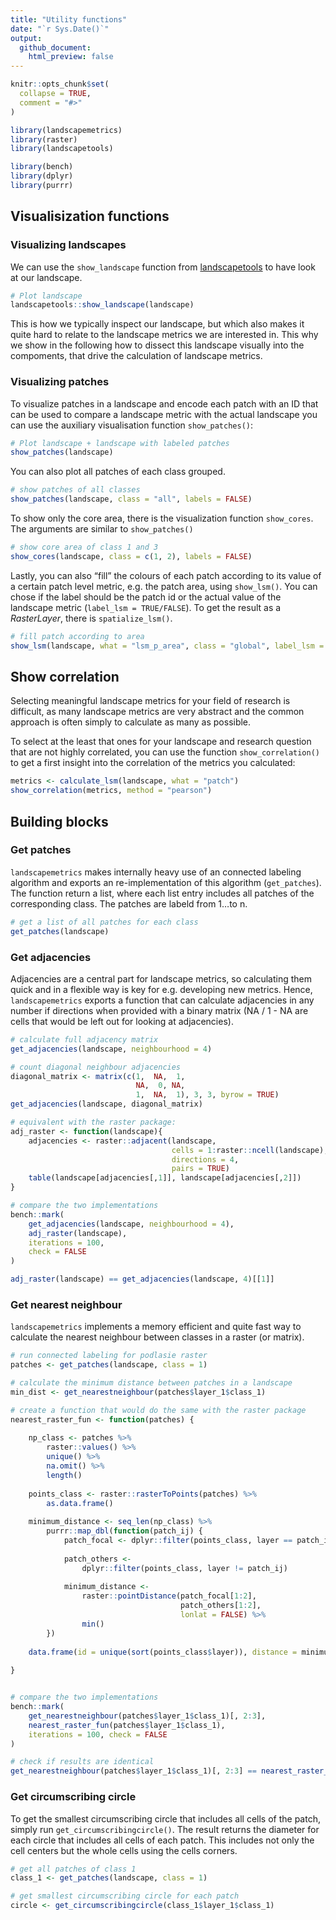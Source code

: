```yaml
---
title: "Utility functions"
date: "`r Sys.Date()`"
output:
  github_document:
    html_preview: false
---
```


```r
knitr::opts_chunk$set(
  collapse = TRUE,
  comment = "#>"
)
```

```r
library(landscapemetrics)
library(raster)
library(landscapetools)

library(bench)
library(dplyr)
library(purrr)
```

## Visualisization functions

### Visualizing landscapes
We can use the `show_landscape` function from [landscapetools](https://github.com/ropensci/landscapetools) to have look at our landscape.

```r
# Plot landscape
landscapetools::show_landscape(landscape) 
```

This is how we typically inspect our landscape, but which also makes it quite hard to relate to the landscape metrics we are interested in. This why we show in the following how to dissect this landscape visually into the compoments, that drive the calculation of landscape metrics.

### Visualizing patches

To visualize patches in a landscape and encode each patch with an ID that can be used to compare a landscape metric with the actual landscape you can use the auxiliary visualisation function `show_patches()`:

```r
# Plot landscape + landscape with labeled patches
show_patches(landscape) 
```

You can also plot all patches of each class grouped.

```r
# show patches of all classes
show_patches(landscape, class = "all", labels = FALSE)
```

To show only the core area, there is the visualization function `show_cores`. The arguments are similar to `show_patches()`

```r
# show core area of class 1 and 3
show_cores(landscape, class = c(1, 2), labels = FALSE)
```

Lastly, you can also "fill" the colours of each patch according to its value of a certain patch level metric, e.g. the patch area, using `show_lsm()`. You can chose if the label should be the patch id or the actual value of the landscape metric (`label_lsm = TRUE/FALSE`). To get the result as a *RasterLayer*, there is `spatialize_lsm()`.

```r
# fill patch according to area
show_lsm(landscape, what = "lsm_p_area", class = "global", label_lsm = TRUE)
```

## Show correlation

Selecting meaningful landscape metrics for your field of research is difficult, as many landscape metrics are very abstract and the common approach is often simply to calculate as many as possible.

To select at the least that ones for your landscape and research question that are not highly correlated, you can use the function `show_correlation()` to get a first insight into the correlation of the metrics you calculated:

```r
metrics <- calculate_lsm(landscape, what = "patch")
show_correlation(metrics, method = "pearson")
```

## Building blocks

### Get patches
`landscapemetrics` makes internally heavy use of an connected labeling algorithm and exports an re-implementation of this algorithm (`get_patches`). The function return a list, where each list entry includes all patches of the corresponding class. The patches are labeld from 1...to n. 

```r
# get a list of all patches for each class
get_patches(landscape)
```

### Get adjacencies
Adjacencies are a central part for landscape metrics, so calculating them quick and in a flexible way is key for e.g. developing new metrics. Hence, `landscapemetrics` exports a function that can calculate adjacencies in any number if directions when provided with a binary matrix (NA / 1 - NA are cells that would be left out for looking at adjacencies).

```r
# calculate full adjacency matrix
get_adjacencies(landscape, neighbourhood = 4)

# count diagonal neighbour adjacencies
diagonal_matrix <- matrix(c(1,  NA,  1,
                            NA,  0, NA,
                            1,  NA,  1), 3, 3, byrow = TRUE)
get_adjacencies(landscape, diagonal_matrix)

# equivalent with the raster package:
adj_raster <- function(landscape){
    adjacencies <- raster::adjacent(landscape, 
                                    cells = 1:raster::ncell(landscape), 
                                    directions = 4, 
                                    pairs = TRUE)
    table(landscape[adjacencies[,1]], landscape[adjacencies[,2]])
}

# compare the two implementations
bench::mark(
    get_adjacencies(landscape, neighbourhood = 4),
    adj_raster(landscape),
    iterations = 100, 
    check = FALSE
)

adj_raster(landscape) == get_adjacencies(landscape, 4)[[1]]
```

### Get nearest neighbour

`landscapemetrics` implements a memory efficient and quite fast way to calculate the nearest neighbour between classes in a raster (or matrix).

```r
# run connected labeling for podlasie raster
patches <- get_patches(landscape, class = 1)

# calculate the minimum distance between patches in a landscape
min_dist <- get_nearestneighbour(patches$layer_1$class_1)

# create a function that would do the same with the raster package
nearest_raster_fun <- function(patches) {
    
    np_class <- patches %>%
        raster::values() %>%
        unique() %>%
        na.omit() %>%
        length()
    
    points_class <- raster::rasterToPoints(patches) %>% 
        as.data.frame()
    
    minimum_distance <- seq_len(np_class) %>%
        purrr::map_dbl(function(patch_ij) {
            patch_focal <- dplyr::filter(points_class, layer == patch_ij)
            
            patch_others <-
                dplyr::filter(points_class, layer != patch_ij)
            
            minimum_distance <-
                raster::pointDistance(patch_focal[1:2],
                                      patch_others[1:2],
                                      lonlat = FALSE) %>%
                min()
        })
    
    data.frame(id = unique(sort(points_class$layer)), distance = minimum_distance)
    
}


# compare the two implementations
bench::mark(
    get_nearestneighbour(patches$layer_1$class_1)[, 2:3],
    nearest_raster_fun(patches$layer_1$class_1),
    iterations = 100, check = FALSE
)

# check if results are identical
get_nearestneighbour(patches$layer_1$class_1)[, 2:3] == nearest_raster_fun(patches$layer_1$class_1)
```

### Get circumscribing circle

To get the smallest circumscribing circle that includes all cells of the patch, simply run `get_circumscribingcircle()`. The result returns the diameter for each circle that includes all cells of each patch. This includes not only the cell centers but the whole cells using the cells corners. 

```r
# get all patches of class 1
class_1 <- get_patches(landscape, class = 1)

# get smallest circumscribing circle for each patch
circle <- get_circumscribingcircle(class_1$layer_1$class_1)
```
